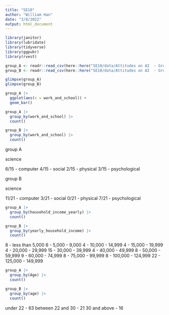 ```yaml
---
title: "SE10"
author: "William Han"
date: "3/8/2022"
output: html_document
---
```


```r
library(janitor)
library(lubridate)
library(tidyverse)
library(ggpubr)
library(rvest)
```

```r
group_A <- readr::read_csv(here::here("SE10/data/Attitudes on AI  - Group A-control.csv"))
group_B <- readr::read_csv(here::here("SE10/data/Attitudes on AI  - Group B-experiment.csv"))
```

```r
glimpse(group_A)
glimpse(group_B)
```

```r
group_A |> 
  ggplot(aes(x = work_and_school)) + 
  geom_bar()
```


```r
group_A |> 
  group_by(work_and_school) |> 
  count()
```
```r
group_B |> 
  group_by(work_and_school) |> 
  count()
```


group A

science 

6/15 - computer
4/15 - social
2/15 - physical
3/15 - psychological

group B

science 

11/21 - computer
3/21 - social
0/21 - physical
7/21 - psychological


```r
group_A |> 
  group_by(household_income_yearly) |> 
  count()
```

```r
group_B |> 
  group_by(yearly_household_income) |> 
  count()
```

8 - less than 5,000
6 - 5,000 - 9,000
4 - 10,000 - 14,999
4 - 15,000 - 19,999
4 - 20,000 - 29,999
15 - 30,000 - 39,999
4 - 40,000 - 49,999
8 - 50,000 - 59,999
9 - 60,000 - 74,999
8 - 75,000 - 99,999
8 - 100,000 - 124,999
22 - 125,000 - 149,999


```r
group_A |> 
  group_by(Age) |> 
  count()
```

```r
group_B |> 
  group_by(age) |> 
  count()
```

under 22 - 63
between 22 and 30 - 21
30 and above - 16